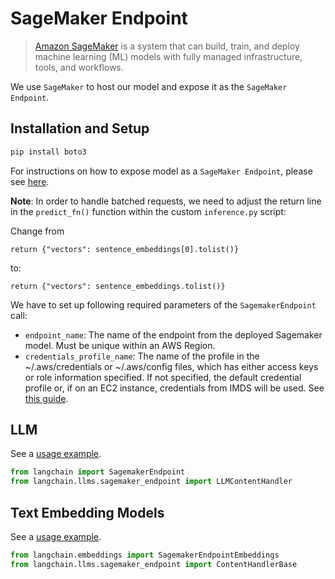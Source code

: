 # SageMaker Endpoint

>[Amazon SageMaker](https://aws.amazon.com/sagemaker/) is a system that can build, train, and deploy machine learning (ML) models with fully managed infrastructure, tools, and workflows.

We use `SageMaker` to host our model and expose it as the `SageMaker Endpoint`.


## Installation and Setup

```bash
pip install boto3
```

For instructions on how to expose model as a `SageMaker Endpoint`, please see [here](https://www.philschmid.de/custom-inference-huggingface-sagemaker). 

**Note**: In order to handle batched requests, we need to adjust the return line in the `predict_fn()` function within the custom `inference.py` script:

Change from

```
return {"vectors": sentence_embeddings[0].tolist()}
```

to:

```
return {"vectors": sentence_embeddings.tolist()}
```



We have to set up following required parameters of the `SagemakerEndpoint` call:
- `endpoint_name`: The name of the endpoint from the deployed Sagemaker model.
    Must be unique within an AWS Region.
- `credentials_profile_name`: The name of the profile in the ~/.aws/credentials or ~/.aws/config files, which
    has either access keys or role information specified.
    If not specified, the default credential profile or, if on an EC2 instance,
    credentials from IMDS will be used.
    See [this guide](https://boto3.amazonaws.com/v1/documentation/api/latest/guide/credentials.html).

## LLM

See a [usage example](/docs/modules/model_io/models/llms/integrations/sagemaker.html).

```python
from langchain import SagemakerEndpoint
from langchain.llms.sagemaker_endpoint import LLMContentHandler
```

## Text Embedding Models

See a [usage example](/docs/modules/data_io/text_embedding/integrations/sagemaker-endpoint.html).
```python
from langchain.embeddings import SagemakerEndpointEmbeddings
from langchain.llms.sagemaker_endpoint import ContentHandlerBase
```
